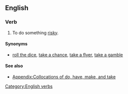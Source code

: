 ==English==

===Verb===
{{en-verb|head=[[take]] [[a]] [[risk]]|takes a risk|taking a risk|took a risk|taken a risk}}

# {{idiomatic}} To do something [[risky]].

====Synonyms====
*[[roll the dice]], [[take a chance]], [[take a flyer]], [[take a gamble]]

====See also====
* [[Appendix:Collocations of do, have, make, and take]]

[[Category:English verbs]]